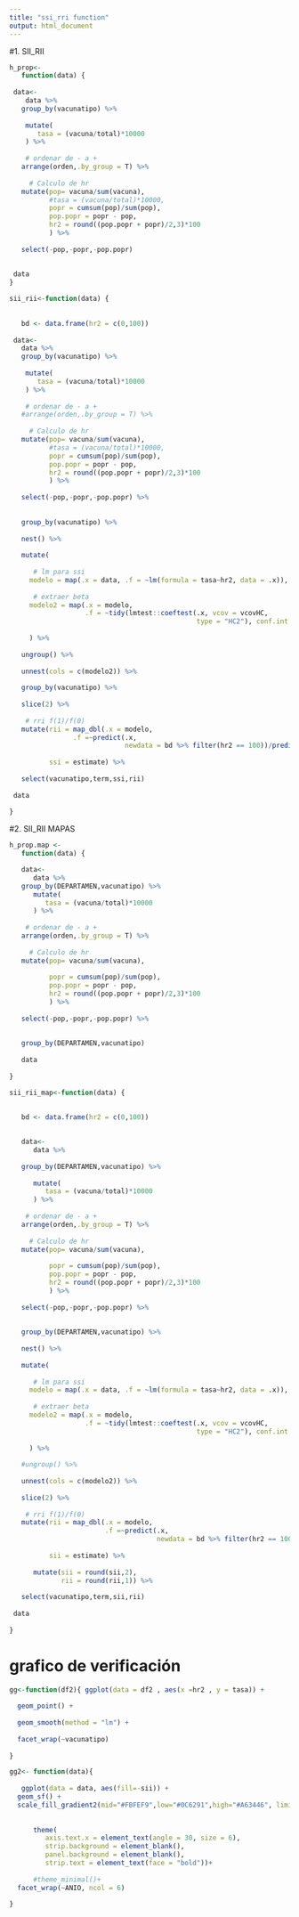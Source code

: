 ```yaml
---
title: "ssi_rri function"
output: html_document
---
```


#1. SII_RII

```r
h_prop<-
   function(data) {
   
 data<-
    data %>% 
   group_by(vacunatipo) %>%  
    
    mutate(
       tasa = (vacuna/total)*10000
    ) %>% 
   
    # ordenar de - a +
   arrange(orden,.by_group = T) %>% 
   
     # Calculo de hr
   mutate(pop= vacuna/sum(vacuna),
          #tasa = (vacuna/total)*10000,
          popr = cumsum(pop)/sum(pop),
          pop.popr = popr - pop,
          hr2 = round((pop.popr + popr)/2,3)*100
          ) %>% 
   
   select(-pop,-popr,-pop.popr)
 
 
 data 
}
```


```r
sii_rii<-function(data) {
   
   
   bd <- data.frame(hr2 = c(0,100))
 
 data<-
   data %>% 
   group_by(vacunatipo) %>%  
    
    mutate(
       tasa = (vacuna/total)*10000
    ) %>% 
   
    # ordenar de - a +
   #arrange(orden,.by_group = T) %>% 
   
     # Calculo de hr
   mutate(pop= vacuna/sum(vacuna),
          #tasa = (vacuna/total)*10000,
          popr = cumsum(pop)/sum(pop),
          pop.popr = popr - pop,
          hr2 = round((pop.popr + popr)/2,3)*100
          ) %>% 
   
   select(-pop,-popr,-pop.popr) %>% 
 
   
   group_by(vacunatipo) %>% 
   
   nest() %>% 
   
   mutate(
     
      # lm para ssi 
     modelo = map(.x = data, .f = ~lm(formula = tasa~hr2, data = .x)),
     
      # extraer beta
     modelo2 = map(.x = modelo, 
                   .f = ~tidy(lmtest::coeftest(.x, vcov = vcovHC, 
                                               type = "HC2"), conf.int = T)),
 
     ) %>% 
   
   ungroup() %>% 
   
   unnest(cols = c(modelo2)) %>% 
   
   group_by(vacunatipo) %>% 
   
   slice(2) %>%
   
    # rri f(1)/f(0)
   mutate(rii = map_dbl(.x = modelo,
                .f =~predict(.x,
                             newdata = bd %>% filter(hr2 == 100))/predict(.x,newdata = bd %>% filter(hr2 == 0))),
          
          ssi = estimate) %>% 
   
   select(vacunatipo,term,ssi,rii)
 
 data
 
}

```




#2. SII_RII MAPAS

```r
h_prop.map <-
   function(data) {

   data<-
      data %>% 
   group_by(DEPARTAMEN,vacunatipo) %>% 
      mutate(
         tasa = (vacuna/total)*10000 
      ) %>% 
   
    # ordenar de - a +
   arrange(orden,.by_group = T) %>% 
   
     # Calculo de hr
   mutate(pop= vacuna/sum(vacuna),
          
          popr = cumsum(pop)/sum(pop),
          pop.popr = popr - pop,
          hr2 = round((pop.popr + popr)/2,3)*100
          ) %>% 
   
   select(-pop,-popr,-pop.popr) %>% 
 
   
   group_by(DEPARTAMEN,vacunatipo) 
   
   data
   
}
```


```r

sii_rii_map<-function(data) {
   
   
   bd <- data.frame(hr2 = c(0,100))
 

   data<-
      data %>% 
      
   group_by(DEPARTAMEN,vacunatipo) %>% 
      
      mutate(
         tasa = (vacuna/total)*10000
      ) %>% 
   
    # ordenar de - a +
   arrange(orden,.by_group = T) %>% 
   
     # Calculo de hr
   mutate(pop= vacuna/sum(vacuna),
          
          popr = cumsum(pop)/sum(pop),
          pop.popr = popr - pop,
          hr2 = round((pop.popr + popr)/2,3)*100
          ) %>% 
   
   select(-pop,-popr,-pop.popr) %>% 
 
   
   group_by(DEPARTAMEN,vacunatipo) %>% 
   
   nest() %>% 
   
   mutate(
     
      # lm para ssi 
     modelo = map(.x = data, .f = ~lm(formula = tasa~hr2, data = .x)),
     
      # extraer beta
     modelo2 = map(.x = modelo, 
                   .f = ~tidy(lmtest::coeftest(.x, vcov = vcovHC, 
                                               type = "HC2"), conf.int = T)),
 
     ) %>% 
   
   #ungroup() %>% 
   
   unnest(cols = c(modelo2)) %>% 
   
   slice(2) %>%
   
    # rri f(1)/f(0)
   mutate(rii = map_dbl(.x = modelo,
                        .f =~predict(.x,
                                     newdata = bd %>% filter(hr2 == 100))/predict(.x,newdata = bd %>% filter(hr2 == 0))),
          
          sii = estimate) %>% 
      
      mutate(sii = round(sii,2),
             rii = round(rii,1)) %>% 
   
   select(vacunatipo,term,sii,rii)
 
 data
 
}
```

# grafico de verificación

```r
gg<-function(df2){ ggplot(data = df2 , aes(x =hr2 , y = tasa)) +
  
  geom_point() +
  
  geom_smooth(method = "lm") +
  
  facet_wrap(~vacunatipo)
   
}
```


```r
gg2<- function(data){ 
   
   ggplot(data = data, aes(fill=-sii)) + 
  geom_sf() +
  scale_fill_gradient2(mid="#FBFEF9",low="#0C6291",high="#A63446", limits=c(-19,19))+
      
      
      theme(
         axis.text.x = element_text(angle = 30, size = 6),
         strip.background = element_blank(),
         panel.background = element_blank(),
         strip.text = element_text(face = "bold"))+
      
      #theme_minimal()+
  facet_wrap(~ANIO, ncol = 6) 
   
}
```

